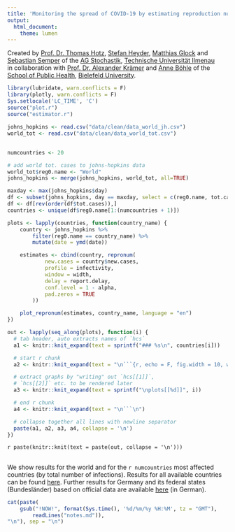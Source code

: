 ```yaml
---
title: 'Monitoring the spread of COVID-19 by estimating reproduction numbers over time'
output:
  html_document:
    theme: lumen
---
```


Created by
[Prof. Dr. Thomas Hotz](https://www.tu-ilmenau.de/stochastik/team/thomas-hotz/),
[Stefan Heyder](https://www.tu-ilmenau.de/stochastik/team/stefan-heyder/),
[Matthias Glock](https://www.tu-ilmenau.de/stochastik/team/matthias-glock/)
and [Sebastian Semper](https://www.tu-ilmenau.de/stochastik/team/sebastian-semper/)
of the
[AG Stochastik](https://www.tu-ilmenau.de/stochastik/), [Technische Universität Ilmenau](https://www.tu-ilmenau.de/)
<br/>
in collaboration with
[Prof. Dr. Alexander Krämer](https://ekvv.uni-bielefeld.de/pers_publ/publ/PersonDetail.jsp?personId=21463&lang=de)
and
[Anne Böhle](mailto:anne.boehle@uni-bielefeld.de)
of the
[School of Public Health](https://www.uni-bielefeld.de/gesundhw/index.html), [Bielefeld University](https://www.uni-bielefeld.de/).


```r
library(lubridate, warn.conflicts = F)
library(plotly, warn.conflicts = F)
Sys.setlocale('LC_TIME', 'C')
source("plot.r")
source("estimator.r")

```

```r
johns_hopkins <- read.csv("data/clean/data_world_jh.csv")
world_tot <- read.csv("data/clean/data_world_tot.csv")
```

## {.tabset .tabset-fade .tabset-pills}

<!--
See https://github.com/rstudio/flexdashboard/issues/80#issuecomment-247139450
on generating tabs in rmarkdown automatically
-->
```r
numcountries <- 20

# add world tot. cases to johns-hopkins data
world_tot$reg0.name <- "World"
johns_hopkins <- merge(johns_hopkins, world_tot, all=TRUE)

maxday <- max(johns_hopkins$day)
df <- subset(johns_hopkins, day == maxday, select = c(reg0.name, tot.cases))
df <- df[rev(order(df$tot.cases)),]
countries <- unique(df$reg0.name[1:(numcountries + 1)])

plots <- lapply(countries, function(country_name) {
    country <- johns_hopkins %>%
        filter(reg0.name == country_name) %>%
        mutate(date = ymd(date))

    estimates <- cbind(country, repronum(
            new.cases = country$new.cases,
            profile = infectivity,
            window = width,
            delay = report.delay,
            conf.level = 1 - alpha,
            pad.zeros = TRUE
        ))

    plot_repronum(estimates, country_name, language = "en")
})

out <- lapply(seq_along(plots), function(i) {
  # tab header, auto extracts names of `hcs`
  a1 <- knitr::knit_expand(text = sprintf("### %s\n", countries[i]))

  # start r chunk
  a2 <- knitr::knit_expand(text = "\n```{r, echo = F, fig.width = 10, warning = FALSE}")

  # extract graphs by "writing" out `hcs[[1]]`,
  # `hcs[[2]]` etc. to be rendered later
  a3 <- knitr::knit_expand(text = sprintf("\nplots[[%d]]", i))

  # end r chunk
  a4 <- knitr::knit_expand(text = "\n```\n")

  # collapse together all lines with newline separator
  paste(a1, a2, a3, a4, collapse = '\n')
})

```

`r paste(knitr::knit(text = paste(out, collapse = '\n')))`

##

We show results for the world and for the `r numcountries` most affected countries  (by total number of infections). Results for all available countries can be found [here](all.html). Further results for Germany and its federal states (Bundesländer) based on official data are available [here](germany.html) (in German).

```r
cat(paste(
    gsub("!NOW!", format(Sys.time(), '%d/%m/%y %H:%M', tz = "GMT"),
        readLines("notes.md")),
"\n"), sep = "\n")
```
